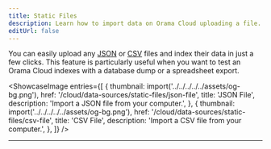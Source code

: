 ```yaml
---
title: Static Files
description: Learn how to import data on Orama Cloud uploading a file.
editUrl: false
---
```


You can easily upload any [JSON](/cloud/data-sources/static-files/json-file) or [CSV](/cloud/data-sources/static-files/csv-file) files and index their data in just a few clicks. This feature is particularly useful when you want to test an Orama Cloud indexes with a database dump or a spreadsheet export.

<ShowcaseImage
  entries={[
    {
      thumbnail: import('../../../../../assets/og-bg.png'),
      href: '/cloud/data-sources/static-files/json-file',
      title: 'JSON File',
      description: 'Import a JSON file from your computer.',
    },
    {
      thumbnail: import('../../../../../assets/og-bg.png'),
      href: '/cloud/data-sources/static-files/csv-file',
      title: 'CSV File',
      description: 'Import a CSV file from your computer.',
    },
  ]}
/>

<hr />